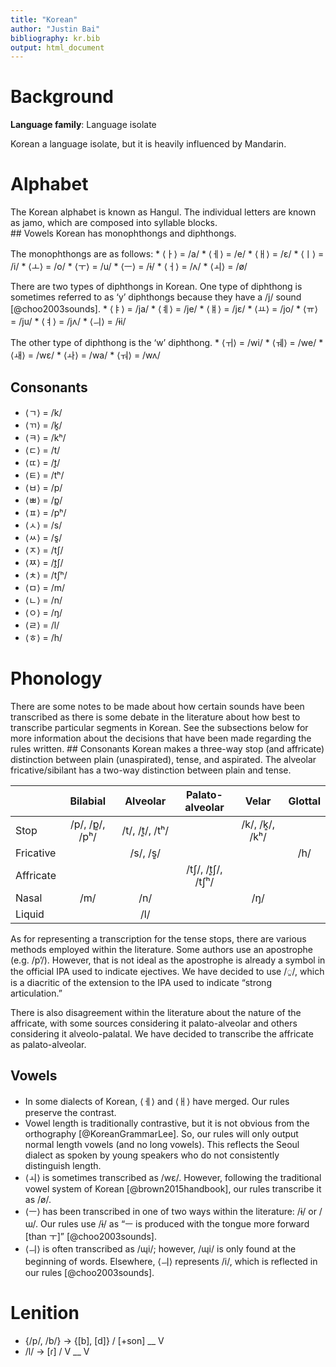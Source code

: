 ---
title: "Korean"
author: "Justin Bai"
bibliography: kr.bib
output: html_document
---
# Background
**Language family**: Language isolate

Korean a language isolate, but it is heavily influenced by Mandarin.

# Alphabet
The Korean alphabet is known as Hangul. The individual letters are known as jamo,
which are composed into syllable blocks.  
## Vowels
Korean has monophthongs and diphthongs.

The monophthongs are as follows:
* ⟨ㅏ⟩ = /a/
* ⟨ㅔ⟩ = /e/
* ⟨ㅐ⟩ = /ɛ/
* ⟨ㅣ⟩ = /i/
* ⟨ㅗ⟩ = /o/
* ⟨ㅜ⟩ = /u/
* ⟨ㅡ⟩ = /ɨ/
* ⟨ㅓ⟩ = /ʌ/
* ⟨ㅚ⟩ = /ø/

There are two types of diphthongs in Korean.
One type of diphthong is sometimes referred to as 'y' diphthongs because they have a /j/ sound [@choo2003sounds].
* ⟨ㅑ⟩ = /ja/
* ⟨ㅖ⟩ = /je/
* ⟨ㅒ⟩ = /jɛ/
* ⟨ㅛ⟩ = /jo/
* ⟨ㅠ⟩ = /ju/
* ⟨ㅕ⟩ = /jʌ/
* ⟨ㅢ⟩ = /ɨi/

The other type of diphthong is the 'w' diphthong.
* ⟨ㅟ⟩ = /wi/
* ⟨ㅞ⟩ = /we/
* ⟨ㅙ⟩ = /wɛ/
* ⟨ㅘ⟩ = /wa/
* ⟨ㅝ⟩ = /wʌ/

## Consonants
* ⟨ㄱ⟩ = /k/
* ⟨ㄲ⟩ = /k͈/
* ⟨ㅋ⟩ = /kʰ/
* ⟨ㄷ⟩ = /t/
* ⟨ㄸ⟩ = /t͈/
* ⟨ㅌ⟩ = /tʰ/
* ⟨ㅂ⟩ = /p/
* ⟨ㅃ⟩ = /p͈/
* ⟨ㅍ⟩ = /pʰ/
* ⟨ㅅ⟩ = /s/
* ⟨ㅆ⟩ = /s͈/
* ⟨ㅈ⟩ = /tʃ/
* ⟨ㅉ⟩ = /t͈ʃ/
* ⟨ㅊ⟩ = /tʃʰ/
* ⟨ㅁ⟩ = /m/
* ⟨ㄴ⟩ = /n/
* ⟨ㅇ⟩ = /ŋ/
* ⟨ㄹ⟩ = /l/
* ⟨ㅎ⟩ = /h/

# Phonology
There are some notes to be made about how certain sounds have been transcribed
as there is some debate in the literature about how best to transcribe particular
segments in Korean. See the subsections below for more information about the
decisions that have been made regarding the rules written.
## Consonants
Korean makes a three-way stop (and affricate) distinction between plain (unaspirated), tense, and
aspirated. The alveolar fricative/sibilant has a two-way distinction between plain and tense.

|           |    Bilabial    |      Alveolar     | Palato-alveolar |      Velar     | Glottal |
|-----------|:--------------:|:-----------------:|:---------------:|:--------------:|:-------:|
| Stop      | /p/, /p͈/, /pʰ/ | /t/, /t͈/, /tʰ/    |                 | /k/, /k͈/, /kʰ/ |         |
| Fricative |                | /s/, /s͈/          |                 |                | /h/     |
| Affricate |                |                   |/tʃ/, /t͈ʃ/, /tʃʰ/|                |         |
| Nasal     | /m/            | /n/               |                 | /ŋ/            |         |
| Liquid    |                | /l/               |                 |                |         ‍|

As for representing a transcription for the tense stops, there are various methods
employed within the literature. Some authors use an apostrophe (e.g. /p'/). However,
that is not ideal as the apostrophe is already a symbol in the official IPA used
to indicate ejectives. We have decided to use /◌͈/, which is a diacritic of the
extension to the IPA used to indicate "strong articulation."

There is also disagreement within the literature about the nature of the affricate,
with some sources considering it palato-alveolar and others considering it alveolo-palatal.
We have decided to transcribe the affricate as palato-alveolar.

## Vowels
* In some dialects of Korean, ⟨ㅔ⟩ and ⟨ㅐ⟩ have merged. Our rules preserve the contrast.
* Vowel length is traditionally contrastive, but it is not obvious from the orthography [@KoreanGrammarLee]. So, our rules will only output normal length vowels (and no long vowels). This reflects the Seoul dialect as spoken by young speakers who do not consistently distinguish length.
* ⟨ㅚ⟩ is sometimes transcribed as /wɛ/. However, following the traditional vowel
system of Korean [@brown2015handbook], our rules transcribe it as /ø/.
* ⟨ㅡ⟩ has been transcribed in one of two ways within the literature: /ɨ/ or /ɯ/. Our rules use /ɨ/ as "ㅡ is produced with the tongue more forward [than ㅜ]" [@choo2003sounds].
* ⟨ㅢ⟩ is often transcribed as /ɰi/; however, /ɰi/ is only found at the beginning
of words. Elsewhere, ⟨ㅢ⟩ represents /i/, which is reflected in our rules [@choo2003sounds].

# Lenition
* {/p/, /b/} -> {[b], [d]} / [+son] __ V
* /l/ -> [ɾ] / V __ V
